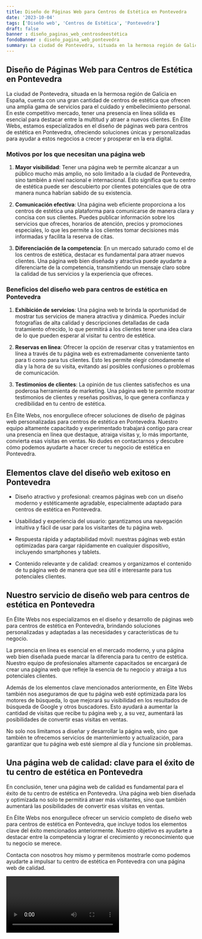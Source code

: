 ```yaml
---
title: Diseño de Páginas Web para Centros de Estética en Pontevedra
date: '2023-10-04'
tags: ['Diseño web', 'Centros de Estética', 'Pontevedra']
draft: false
banner : diseño_paginas_web_centrosdeestética
fondoBanner : diseño_pagina_web_pontevedra
summary: La ciudad de Pontevedra, situada en la hermosa región de Galicia en España, cuenta con una gran cantidad de centros de estética que ofrecen una amplia gama de servicios para el cuidado y embellecimiento personal. En este competitivo mercado, tener una presencia en línea sólida es esencial para destacar entre la multitud y atraer a nuevos clientes. En Élite Webs, estamos especializados en el diseño de páginas web para centros de estética en Pontevedra, ofreciendo soluciones únicas y personalizadas para ayudar a estos negocios a crecer y prosperar en la era digital.
---
```


## Diseño de Páginas Web para Centros de Estética en Pontevedra

La ciudad de Pontevedra, situada en la hermosa región de Galicia en España, cuenta con una gran cantidad de centros de estética que ofrecen una amplia gama de servicios para el cuidado y embellecimiento personal. En este competitivo mercado, tener una presencia en línea sólida es esencial para destacar entre la multitud y atraer a nuevos clientes. En Élite Webs, estamos especializados en el diseño de páginas web para centros de estética en Pontevedra, ofreciendo soluciones únicas y personalizadas para ayudar a estos negocios a crecer y prosperar en la era digital.

### Motivos por los que necesitan una página web

1. **Mayor visibilidad**: Tener una página web te permite alcanzar a un público mucho más amplio, no solo limitado a la ciudad de Pontevedra, sino también a nivel nacional e internacional. Esto significa que tu centro de estética puede ser descubierto por clientes potenciales que de otra manera nunca habrían sabido de su existencia.

2. **Comunicación efectiva**: Una página web eficiente proporciona a los centros de estética una plataforma para comunicarse de manera clara y concisa con sus clientes. Puedes publicar información sobre los servicios que ofreces, horarios de atención, precios y promociones especiales, lo que les permite a los clientes tomar decisiones más informadas y facilita la reserva de citas.

3. **Diferenciación de la competencia**: En un mercado saturado como el de los centros de estética, destacar es fundamental para atraer nuevos clientes. Una página web bien diseñada y atractiva puede ayudarte a diferenciarte de la competencia, transmitiendo un mensaje claro sobre la calidad de tus servicios y la experiencia que ofreces.

### Beneficios del diseño web para centros de estética en Pontevedra

1. **Exhibición de servicios**: Una página web te brinda la oportunidad de mostrar tus servicios de manera atractiva y dinámica. Puedes incluir fotografías de alta calidad y descripciones detalladas de cada tratamiento ofrecido, lo que permitirá a los clientes tener una idea clara de lo que pueden esperar al visitar tu centro de estética.

2. **Reservas en línea**: Ofrecer la opción de reservar citas y tratamientos en línea a través de tu página web es extremadamente conveniente tanto para ti como para tus clientes. Esto les permite elegir cómodamente el día y la hora de su visita, evitando así posibles confusiones o problemas de comunicación.

3. **Testimonios de clientes**: La opinión de tus clientes satisfechos es una poderosa herramienta de marketing. Una página web te permite mostrar testimonios de clientes y reseñas positivas, lo que genera confianza y credibilidad en tu centro de estética.

En Élite Webs, nos enorgullece ofrecer soluciones de diseño de páginas web personalizadas para centros de estética en Pontevedra. Nuestro equipo altamente capacitado y experimentado trabajará contigo para crear una presencia en línea que destaque, atraiga visitas y, lo más importante, convierta esas visitas en ventas. No dudes en contactarnos y descubre cómo podemos ayudarte a hacer crecer tu negocio de estética en Pontevedra.

<GifSeo />

<Cta />

## Elementos clave del diseño web exitoso en Pontevedra

- Diseño atractivo y profesional: creamos páginas web con un diseño moderno y estéticamente agradable, especialmente adaptado para centros de estética en Pontevedra. 

- Usabilidad y experiencia del usuario: garantizamos una navegación intuitiva y fácil de usar para los visitantes de tu página web. 

- Respuesta rápida y adaptabilidad móvil: nuestras páginas web están optimizadas para cargar rápidamente en cualquier dispositivo, incluyendo smartphones y tablets. 

- Contenido relevante y de calidad: creamos y organizamos el contenido de tu página web de manera que sea útil e interesante para tus potenciales clientes. 

## Nuestro servicio de diseño web para centros de estética en Pontevedra

En Élite Webs nos especializamos en el diseño y desarrollo de páginas web para centros de estética en Pontevedra, brindando soluciones personalizadas y adaptadas a las necesidades y características de tu negocio. 

La presencia en línea es esencial en el mercado moderno, y una página web bien diseñada puede marcar la diferencia para tu centro de estética. Nuestro equipo de profesionales altamente capacitados se encargará de crear una página web que refleje la esencia de tu negocio y atraiga a tus potenciales clientes.

Además de los elementos clave mencionados anteriormente, en Élite Webs también nos aseguramos de que tu página web esté optimizada para los motores de búsqueda, lo que mejorará su visibilidad en los resultados de búsqueda de Google y otros buscadores. Esto ayudará a aumentar la cantidad de visitas que recibe tu página web y, a su vez, aumentará las posibilidades de convertir esas visitas en ventas.

No solo nos limitamos a diseñar y desarrollar la página web, sino que también te ofrecemos servicios de mantenimiento y actualización, para garantizar que tu página web esté siempre al día y funcione sin problemas.

## Una página web de calidad: clave para el éxito de tu centro de estética en Pontevedra

En conclusión, tener una página web de calidad es fundamental para el éxito de tu centro de estética en Pontevedra. Una página web bien diseñada y optimizada no solo te permitirá atraer más visitantes, sino que también aumentará las posibilidades de convertir esas visitas en ventas.

En Élite Webs nos enorgullece ofrecer un servicio completo de diseño web para centros de estética en Pontevedra, que incluye todos los elementos clave del éxito mencionados anteriormente. Nuestro objetivo es ayudarte a destacar entre la competencia y lograr el crecimiento y reconocimiento que tu negocio se merece.

Contacta con nosotros hoy mismo y permitenos mostrarle como podemos ayudarte a impulsar tu centro de estética en Pontevedra con una página web de calidad.

<Video />

<CtaBot job='Centros de Estética' city='Pontevedra'/>

<Gmaps query='Pontevedra+españa+maps' />